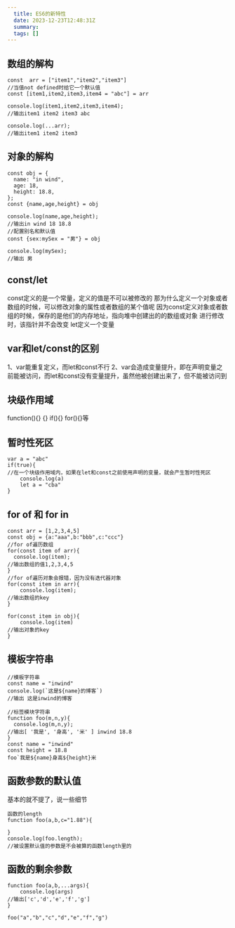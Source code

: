 ```yaml
---
  title: ES6的新特性
  date: 2023-12-23T12:48:31Z
  summary:
  tags: []
---
```

  
  ## 数组的解构
```
const  arr = ["item1","item2","item3"]
//当值not defined时给它一个默认值
const [item1,item2,item3,item4 = "abc"] = arr

console.log(item1,item2,item3,item4);
//输出item1 item2 item3 abc

console.log(...arr);
//输出item1 item2 item3
```
## 对象的解构
```
const obj = {
  name: "in wind",
  age: 18,
  height: 18.8,
};
const {name,age,height} = obj

console.log(name,age,height);
//输出in wind 18 18.8
//配置别名和默认值
const {sex:mySex = "男"} = obj

console.log(mySex);
//输出 男
```
## const/let
const定义的是一个常量，定义的值是不可以被修改的
那为什么定义一个对象或者数组的时候，可以修改对象的属性或者数组的某个值呢
因为const定义对象或者数组的时候，保存的是他们的内存地址，指向堆中创建出的的数组或对象
进行修改时，该指针并不会改变
let定义一个变量
## var和let/const的区别
1、var能重复定义，而let和const不行
2、var会造成变量提升，即在声明变量之前能被访问，而let和const没有变量提升，虽然他被创建出来了，但不能被访问到
## 块级作用域
function(){} {} if(){} for(){}等
## 暂时性死区
```
var a = "abc"
if(true){
//在一个块级作用域内，如果在let和const之前使用声明的变量，就会产生暂时性死区
	console.log(a)
	let a = "cba"
}
```
## for of 和 for in
```
const arr = [1,2,3,4,5]
const obj = {a:"aaa",b:"bbb",c:"ccc"}
//for of遍历数组
for(const item of arr){
  console.log(item);
//输出数组的值1,2,3,4,5
}
//for of遍历对象会报错，因为没有迭代器对象
for(const item in arr){
	console.log(item);
//输出数组的key
}

for(const item in obj){
	console.log(item)
//输出对象的key
}
```
## 模板字符串
```
//模板字符串
const name = "inwind"
console.log(`这是${name}的博客`)
//输出 这是inwind的博客

//标签模块字符串
function foo(m,n,y){
  console.log(m,n,y);
//输出[ '我是', '身高', '米' ] inwind 18.8
}
const name = "inwind"
const height = 18.8
foo`我是${name}身高${height}米
```
## 函数参数的默认值
基本的就不提了，说一些细节
```
函数的length
function foo(a,b,c="1.88"){
  
}
console.log(foo.length);
//被设置默认值的参数是不会被算的函数length里的
```
## 函数的剩余参数
```
function foo(a,b,...args){
	console.log(args)
//输出['c','d','e','f','g']
}

foo("a","b","c","d","e","f","g")
```
  